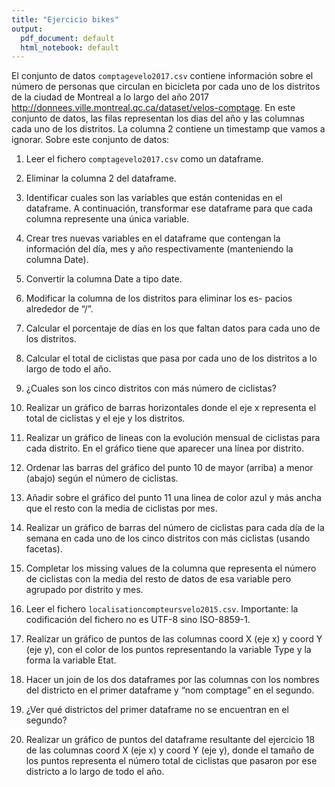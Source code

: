 ```yaml
---
title: "Ejercicio bikes"
output:
  pdf_document: default
  html_notebook: default
---
```


El conjunto de datos `comptagevelo2017.csv` contiene información sobre el número de personas que circulan en bicicleta por cada uno de los distritos de la ciudad de Montreal a lo largo del año 2017 [http://donnees.ville.montreal.qc.ca/dataset/velos-comptage](http://donnees.ville.montreal.qc.ca/dataset/velos-comptage). En este conjunto de datos, las filas representan los dias del año y las columnas cada uno de los distritos. La columna 2 contiene un timestamp que vamos a ignorar. Sobre este conjunto de datos:

  1. Leer el fichero `comptagevelo2017.csv` como un dataframe.
  
  2. Eliminar la columna 2 del dataframe.
  
  3. Identificar cuales son las variables que están contenidas en el dataframe. A continuación, transformar ese dataframe para que cada columna represente una única variable.

  4. Crear tres nuevas variables en el dataframe que contengan la información del día, mes y año respectivamente (manteniendo la columna Date).

  5. Convertir la columna Date a tipo date.

  6. Modificar la columna de los distritos para eliminar los es- pacios alrededor de "/".

  7. Calcular el porcentaje de días en los que faltan datos para cada uno de los distritos.

  8. Calcular el total de ciclistas que pasa por cada uno de los distritos a lo largo de todo el año.

  9. ¿Cuales son los cinco distritos con más número de ciclistas?

  10. Realizar un gráfico de barras horizontales donde el eje x representa el total de ciclistas y el eje y los distritos.

  11. Realizar un gráfico de lineas con la evolución mensual de ciclistas para cada distrito. En el gráfico tiene que aparecer una línea por distrito.

  12. Ordenar las barras del gráfico del punto 10 de mayor (arriba) a menor (abajo) según el número de ciclistas.

  13. Añadir sobre el gráfico del punto 11 una linea de color azul y más ancha que el resto con la media de ciclistas por mes.

  14. Realizar un gráfico de barras del número de ciclistas para cada día de la semana en cada uno de los cinco distritos con más ciclistas (usando facetas).

  15. Completar los missing values de la columna que representa el número de ciclistas con la media del resto de datos de esa variable pero agrupado por distrito y mes.

  16. Leer el fichero `localisationcompteursvelo2015.csv`. Importante: la codificación del fichero no es UTF-8 sino ISO-8859-1.

  17. Realizar un gráfico de puntos de las columnas coord X (eje x) y coord Y (eje y), con el color de los puntos representando la variable Type y la forma la variable Etat.

  18. Hacer un join de los dos dataframes por las columnas con los nombres del districto en el primer dataframe y "nom comptage" en el segundo.

  19. ¿Ver qué districtos del primer dataframe no se encuentran en el segundo?

  20. Realizar un gráfico de puntos del dataframe resultante del ejercicio 18 de las columnas coord X (eje x) y coord Y (eje y), donde el tamaño de los puntos representa el número total de ciclistas que pasaron por ese districto a lo largo de todo el año.
